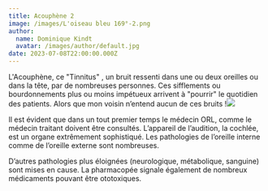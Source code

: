 ```yaml
---
title: Acouphène 2
image: /images/L'oiseau bleu 169°-2.png
author:
  name: Dominique Kindt
  avatar: /images/author/default.jpg
date: 2023-07-08T22:00:00.000Z
---
```


L'Acouphène, ce "Tinnitus" , un bruit ressenti dans une ou deux  oreilles ou dans la tête, par de nombreuses personnes. Ces sifflements ou bourdonnements plus ou moins impétueux arrivent à "pourrir" le quotidien des patients.
Alors que mon voisin n’entend aucun de ces bruits !![](</images/Onde sonore 1000100.png>)

Il est évident que dans un tout premier temps le médecin ORL, comme le médecin
traitant doivent être consultés. L’appareil de l’audition, la cochlée, est un
organe extrêmement sophistiqué. Les pathologies de l’oreille interne comme de l’oreille
externe sont nombreuses.

D’autres pathologies plus éloignées (neurologique, métabolique, sanguine) sont mises en
cause. La pharmacopée signale également de nombreux médicaments pouvant être
ototoxiques.

